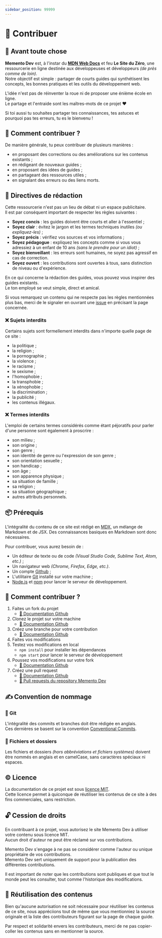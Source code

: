 ```yaml
---
sidebar_position: 99999
---
```


# 🤝 Contribuer

## 👋 Avant toute chose

**Memento Dev** est, à l'instar du [**MDN Web Docs**](https://developer.mozilla.org/en-US/) et feu **Le Site du Zéro**,
une ressourcerie en ligne destinée aux développeuses et développeurs _(de près comme de loin)_.  
Notre objectif est simple : partager de courts guides qui synthétisent les concepts, les bonnes pratiques et les outils du développement web.

L'idée n'est pas de réinventer la roue ni de proposer une énième école en ligne.  
Le partage et l'entraide sont les maîtres-mots de ce projet ❤️

Si toi aussi tu souhaites partager tes connaissances, tes astuces et pourquoi pas tes erreurs, tu es le bienvenu !

## 📝 Comment contribuer ?

De manière générale, tu peux contribuer de plusieurs manières :

- en proposant des corrections ou des améliorations sur les contenus existants ;
- en rédigeant de nouveaux guides ;
- en proposant des idées de guides ;
- en partageant des ressources utiles ;
- en signalant des erreurs ou des liens morts.

## 📜 Directives de rédaction

Cette ressourcerie n'est pas un lieu de débat ni un espace publicitaire.  
Il est par conséquent important de respecter les règles suivantes :

- **Soyez concis** : les guides doivent être courts et aller à l'essentiel ;
- **Soyez clair** : évitez le jargon et les termes techniques inutiles _(ou expliquez-les)_ ;
- **Soyez précis** : vérifiez vos sources et vos informations ;
- **Soyez pédagogue** : expliquez les concepts comme si vous vous adressiez à un enfant de 10 ans _(sans le prendre pour un idiot)_ ;
- **Soyez bienveillant** : les erreurs sont humaines, ne soyez pas agressif en cas de correction.
- **Soyez ouvert** : les contributions sont ouvertes à tous, sans distinction de niveau ou d'expérience.

En ce qui concerne la rédaction des guides, vous pouvez vous inspirer des guides existants.  
Le ton employé se veut simple, direct et amical.

Si vous remarquez un contenu qui ne respecte pas les règles mentionnées plus bas,
merci de le signaler en ouvrant une [issue](https://github.com/preparation-tp/memento-dev/issues) en précisant la page concernée.

### ❌ Sujets interdits

Certains sujets sont formellement interdits dans n'importe quelle page de ce site :

- la politique ;
- la religion ;
- la pornographie ;
- la violence ;
- le racisme ;
- le sexisme ;
- l'homophobie ;
- la transphobie ;
- la xénophobie ;
- la discrimination ;
- la publicité ;
- les contenus illégaux.

### ❌ Termes interdits

L'emploi de certains termes considérés comme étant péjoratifs pour parler d'une personne sont également à proscrire :

- son milieu ;
- son origine ;
- son genre ;
- son identité de genre ou l'expression de son genre ;
- son orientation sexuelle ;
- son handicap ;
- son âge ;
- son apparence physique ;
- sa situation de famille ;
- sa religion ;
- sa situation géographique ;
- autres attributs personnels.

## 📦 Prérequis

L'intégralité du contenu de ce site est rédigé en [MDX](https://mdxjs.com/),
un mélange de Markdown et de JSX. Des connaissances basiques en Markdown sont donc nécessaires.

Pour contribuer, vous aurez besoin de :
- Un éditeur de texte ou de code _(Visual Studio Code, Sublime Text, Atom, etc.)_ ;
- Un navigateur web _(Chrome, Firefox, Edge, etc.)_.
- Un compte [Github](https://github.com) ;
- L'utilitaire [Git](https://git-scm.com/) installé sur votre machine ;
- [Node.js](https://nodejs.org/) et [npm](https://www.npmjs.com/) pour lancer le serveur de développement.

## 🚀 Comment contribuer ?

1. Faites un fork du projet
    - [🔗 Documentation Github](https://docs.github.com/fr/pull-requests/collaborating-with-pull-requests/working-with-forks/fork-a-repo)
2. Clonez le projet sur votre machine
    - [🔗 Documentation Github](https://docs.github.com/fr/repositories/creating-and-managing-repositories/cloning-a-repository)
3. Créez une branche pour votre contribution
    - [🔗 Documentation Github](https://github.com/git-guides#create-a-branch)
4. Faites vos modifications
5. Testez vos modifications en local
    - `npm install` pour installer les dépendances
    - `npm start` pour lancer le serveur de développement
6. Poussez vos modifications sur votre fork
    - [🔗 Documentation Github](https://github.com/git-guides/git-push)
7. Créez une pull request
    - [🔗 Documentation Github](https://docs.github.com/fr/pull-requests/collaborating-with-pull-requests/proposing-changes-to-your-work-with-pull-requests/about-pull-requests)
    - [🔗 Pull requests du repository Memento Dev](https://github.com/preparation-tp/memento-dev/pulls)

## ✍️ Convention de nommage

### 📁 Git

L'intégralité des commits et branches doit être rédigée en anglais.  
Ces dernières se basent sur la convention [Conventional Commits](https://www.conventionalcommits.org/en/v1.0.0/).

### 📝 Fichiers et dossiers

Les fichiers et dossiers _(hors abbréviations et fichiers systèmes)_ doivent être nommés en anglais et en camelCase,
sans caractères spéciaux ni espaces.

## ©️ Licence

La documentation de ce projet est sous [licence MIT](https://opensource.org/license/mit).  
Cette licence permet à quiconque de réutiliser les contenus de ce site à des fins commerciales, sans restriction.

## 🔓 Cession de droits

En contribuant à ce projet, vous autorisez le site Memento Dev à utiliser votre contenu sous licence MIT.  
Aucun droit d'auteur ne peut être réclamé sur vos contributions.

Memento Dev s'engage à ne pas se considérer comme l'auteur ou unique propriétaire de vos contributions.  
Memento Dev sert uniquement de support pour la publication des différentes contributions.

Il est important de noter que les contributions sont publiques et que tout le monde peut les consulter,
tout comme l'historique des modifications.

## 🫶 Réutilisation des contenus

Bien qu'aucune autorisation ne soit nécessaire pour réutiliser les contenus de ce site,
nous appréciions tout de même que vous mentionniez la source originale et la liste des contributeurs
figurant sur la page de chaque guide.

Par respect et solidarité envers les contributeurs, merci de ne pas copier-coller les contenus sans en mentionner la source.